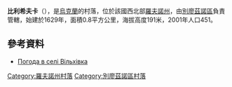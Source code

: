 {{coord|50|49|6|N|26|47|26|E|scale:30000|display=title}}

'''比利希夫卡'''（{{lang-uk|Вільхівка}}），是[[烏克蘭|烏克蘭]]的村落，位於該國西北部[[羅夫諾州|羅夫諾州]]，由[[別廖茲諾區|別廖茲諾區]]負責管轄，始建於1629年，面積0.8平方公里，海拔高度191米，2001年人口451。

==參考資料==
* [http://weather.in.ua/ua/rovenskaja/4030 Погода в селі Вільхівка] {{Wayback|url=http://weather.in.ua/ua/rovenskaja/4030 |date=20200919173819 }}

{{DEFAULTSORT:Вільхівка}}
[[Category:羅夫諾州村落|Category:羅夫諾州村落]]
[[Category:別廖茲諾區村落|Category:別廖茲諾區村落]]


{{Rivne-geo-stub}}